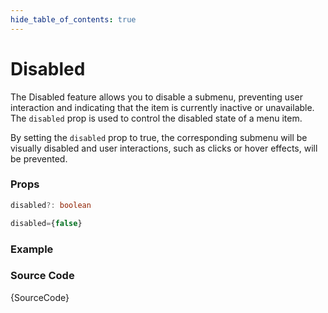 ```yaml
---
hide_table_of_contents: true
---
```



# Disabled

The Disabled feature allows you to disable a submenu, preventing user interaction and indicating that the item is currently inactive or unavailable. The `disabled` prop is used to control the disabled state of a menu item.

By setting the `disabled` prop to true, the corresponding submenu will be visually disabled and user interactions, such as clicks or hover effects, will be prevented.

### Props

```ts noCopy
disabled?: boolean
```

```ts noCopy title='Default Value'
disabled={false}
```

### Example

<IframeWindow url='http://localhost:3000/en/menu-examples/vertical-menu/submenu/disabled' />

### Source Code

<TsToJsCodeSnippet>{SourceCode}</TsToJsCodeSnippet>
